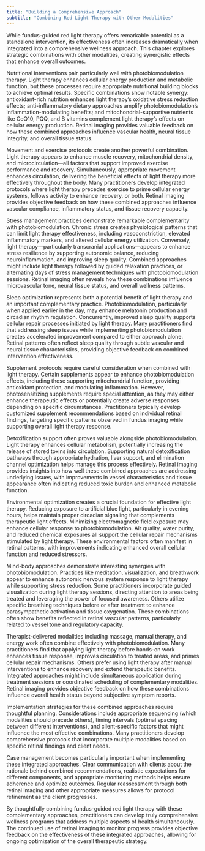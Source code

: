 ```yaml
---
title: "Building a Comprehensive Approach"
subtitle: "Combining Red Light Therapy with Other Modalities"
---
```



While fundus-guided red light therapy offers remarkable potential as a standalone intervention, its effectiveness often increases dramatically when integrated into a comprehensive wellness approach. This chapter explores strategic combinations with other modalities, creating synergistic effects that enhance overall outcomes.

Nutritional interventions pair particularly well with photobiomodulation therapy. Light therapy enhances cellular energy production and metabolic function, but these processes require appropriate nutritional building blocks to achieve optimal results. Specific combinations show notable synergy: antioxidant-rich nutrition enhances light therapy's oxidative stress reduction effects; anti-inflammatory dietary approaches amplify photobiomodulation's inflammation-modulating benefits; and mitochondrial-supportive nutrients like CoQ10, PQQ, and B vitamins complement light therapy's effects on cellular energy production. Retinal imaging provides valuable feedback on how these combined approaches influence vascular health, neural tissue integrity, and overall tissue status.

Movement and exercise protocols create another powerful combination. Light therapy appears to enhance muscle recovery, mitochondrial density, and microcirculation—all factors that support improved exercise performance and recovery. Simultaneously, appropriate movement enhances circulation, delivering the beneficial effects of light therapy more effectively throughout the body. Many practitioners develop integrated protocols where light therapy precedes exercise to prime cellular energy systems, follows activity to enhance recovery, or both. Retinal imaging provides objective feedback on how these combined approaches influence vascular compliance, inflammatory status, and tissue recovery capacity.

Stress management practices demonstrate remarkable complementarity with photobiomodulation. Chronic stress creates physiological patterns that can limit light therapy effectiveness, including vasoconstriction, elevated inflammatory markers, and altered cellular energy utilization. Conversely, light therapy—particularly transcranial applications—appears to enhance stress resilience by supporting autonomic balance, reducing neuroinflammation, and improving sleep quality. Combined approaches might include light therapy followed by guided relaxation practices, or alternating days of stress management techniques with photobiomodulation sessions. Retinal imaging often reveals how these combinations influence microvascular tone, neural tissue status, and overall wellness patterns.

Sleep optimization represents both a potential benefit of light therapy and an important complementary practice. Photobiomodulation, particularly when applied earlier in the day, may enhance melatonin production and circadian rhythm regulation. Concurrently, improved sleep quality supports cellular repair processes initiated by light therapy. Many practitioners find that addressing sleep issues while implementing photobiomodulation creates accelerated improvement compared to either approach alone. Retinal patterns often reflect sleep quality through subtle vascular and neural tissue characteristics, providing objective feedback on combined intervention effectiveness.

Supplement protocols require careful consideration when combined with light therapy. Certain supplements appear to enhance photobiomodulation effects, including those supporting mitochondrial function, providing antioxidant protection, and modulating inflammation. However, photosensitizing supplements require special attention, as they may either enhance therapeutic effects or potentially create adverse responses depending on specific circumstances. Practitioners typically develop customized supplement recommendations based on individual retinal findings, targeting specific patterns observed in fundus imaging while supporting overall light therapy response.

Detoxification support often proves valuable alongside photobiomodulation. Light therapy enhances cellular metabolism, potentially increasing the release of stored toxins into circulation. Supporting natural detoxification pathways through appropriate hydration, liver support, and elimination channel optimization helps manage this process effectively. Retinal imaging provides insights into how well these combined approaches are addressing underlying issues, with improvements in vessel characteristics and tissue appearance often indicating reduced toxic burden and enhanced metabolic function.

Environmental optimization creates a crucial foundation for effective light therapy. Reducing exposure to artificial blue light, particularly in evening hours, helps maintain proper circadian signaling that complements therapeutic light effects. Minimizing electromagnetic field exposure may enhance cellular response to photobiomodulation. Air quality, water purity, and reduced chemical exposures all support the cellular repair mechanisms stimulated by light therapy. These environmental factors often manifest in retinal patterns, with improvements indicating enhanced overall cellular function and reduced stressors.

Mind-body approaches demonstrate interesting synergies with photobiomodulation. Practices like meditation, visualization, and breathwork appear to enhance autonomic nervous system response to light therapy while supporting stress reduction. Some practitioners incorporate guided visualization during light therapy sessions, directing attention to areas being treated and leveraging the power of focused awareness. Others utilize specific breathing techniques before or after treatment to enhance parasympathetic activation and tissue oxygenation. These combinations often show benefits reflected in retinal vascular patterns, particularly related to vessel tone and regulatory capacity.

Therapist-delivered modalities including massage, manual therapy, and energy work often combine effectively with photobiomodulation. Many practitioners find that applying light therapy before hands-on work enhances tissue response, improves circulation to treated areas, and primes cellular repair mechanisms. Others prefer using light therapy after manual interventions to enhance recovery and extend therapeutic benefits. Integrated approaches might include simultaneous application during treatment sessions or coordinated scheduling of complementary modalities. Retinal imaging provides objective feedback on how these combinations influence overall health status beyond subjective symptom reports.

Implementation strategies for these combined approaches require thoughtful planning. Considerations include appropriate sequencing (which modalities should precede others), timing intervals (optimal spacing between different interventions), and client-specific factors that might influence the most effective combinations. Many practitioners develop comprehensive protocols that incorporate multiple modalities based on specific retinal findings and client needs.

Case management becomes particularly important when implementing these integrated approaches. Clear communication with clients about the rationale behind combined recommendations, realistic expectations for different components, and appropriate monitoring methods helps ensure adherence and optimize outcomes. Regular reassessment through both retinal imaging and other appropriate measures allows for protocol refinement as the client progresses.

By thoughtfully combining fundus-guided red light therapy with these complementary approaches, practitioners can develop truly comprehensive wellness programs that address multiple aspects of health simultaneously. The continued use of retinal imaging to monitor progress provides objective feedback on the effectiveness of these integrated approaches, allowing for ongoing optimization of the overall therapeutic strategy.